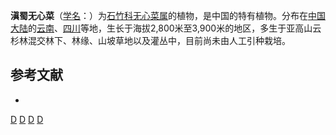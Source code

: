 {{Speciesbox
| taxon = Arenaria(植物) dimorphotricha
| binomial_authority = [[吴征镒|C. Y. Wu]] ex L. H. Zhou
}}

'''滇蜀无心菜'''（[[学名|学名]]：{{lang|la|''Arenaria dimorphotricha''}}）为[[石竹科|石竹科]][[无心菜属|无心菜属]]的植物，是中国的特有植物。分布在[[中国大陆|中国大陆]]的[[云南|云南]]、[[四川|四川]]等地，生长于海拔2,800米至3,900米的地区，多生于亚高山云杉林混交林下、林缘、山坡草地以及灌丛中，目前尚未由人工引种栽培。

== 参考文献 ==
<div class="references-small">
* {{cite web| url =http://www.bioinfo.cn/db05/KmzwSpecies.php?action=view&id=3641| title =滇蜀无心菜| work =《中国高等植物数据库全库》| publisher =中国科学院微生物研究所| author =昆明植物研究所| accessdate =2009-02-24| deadurl =yes| archiveurl =https://web.archive.org/web/20160305014112/http://www.bioinfo.cn/db05/KmzwSpecies.php?action=view&id=3641| archivedate =2016-03-05}}
</div>

{{Taxonbar}}
[[Category:无心菜属|D]]
[[Category:中国特有植物|D]]
[[Category:云南植物|D]]
[[Category:四川植物|D]]